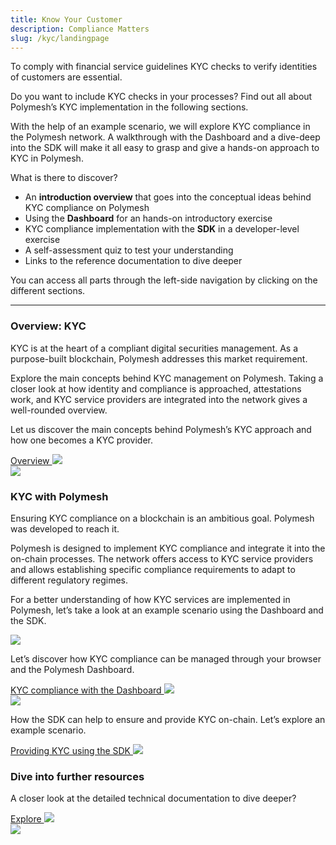 ```yaml
---
title: Know Your Customer
description: Compliance Matters
slug: /kyc/landingpage
---
```



To comply with financial service guidelines KYC checks to verify identities of customers are essential.

Do you want to include KYC checks in your processes? Find out all about Polymesh’s KYC implementation in the following sections.

With the help of an example scenario, we will explore KYC compliance in the Polymesh network. A walkthrough with the Dashboard and a dive-deep into the SDK will make it all easy to grasp and give a hands-on approach to KYC in Polymesh.

What is there to discover?
* An **introduction overview** that goes into the conceptual ideas behind KYC compliance on Polymesh
* Using the **Dashboard** for an hands-on introductory exercise
* KYC compliance implementation with the **SDK** in a developer-level exercise 
* A self-assessment quiz to test your understanding
* Links to the reference documentation to dive deeper

<HighlightBox type="info">
You can access all parts through the left-side navigation by clicking on the different sections.
</HighlightBox>

***

<div class="box-overview-card">
	<div class="content-left">
		<h3>Overview: KYC</h3>
		<p>KYC is at the heart of a compliant digital securities management. As a purpose-built blockchain, Polymesh addresses this market requirement.</p>
		<p>Explore the main concepts behind KYC management on Polymesh. Taking a closer look at how identity and compliance is approached, attestations work, and KYC service providers are integrated into the network gives a well-rounded overview.</p>
		<p>Let us discover the main concepts behind Polymesh’s KYC approach and how one becomes a KYC provider.</p>
		<a class="action-link" href="#">
			Overview
			<img src="/icon-arrow-right.svg"/>
		</a>
	</div>
	<div class="image-right">
		<img src="/illu-p-screen.svg"/>
	</div>
</div>
<h3>KYC with Polymesh</h3>
Ensuring KYC compliance on a blockchain is an ambitious goal. Polymesh was developed to reach it.

Polymesh is designed to implement KYC compliance and integrate it into the on-chain processes. The network offers access to KYC service providers and allows establishing specific compliance requirements to adapt to different regulatory regimes.

For a better understanding of how KYC services are implemented in Polymesh, let’s take a look at an example scenario using the Dashboard and the SDK.

<div class="box-action-cards">
	<div class="content-wrapper">
		<div class="action-card">
			<img class="action-icon" src="/icon-business.svg"/>
			<p>Let’s discover how KYC compliance can be managed through your browser and the Polymesh Dashboard.</p>
			<a class="action-link" href="#">
				KYC compliance with the Dashboard
				<img src="/icon-arrow-right.svg"/>
			</a>
		</div>
		<div class="action-card">
			<img class="action-icon" src="/icon-developer.svg"/>
			<p>How the SDK can help to ensure and provide KYC on-chain. Let’s explore an example scenario.</p>
			<a class="action-link" href="#">
				Providing KYC using the SDK
				<img src="/icon-arrow-right.svg"/>
			</a>
		</div>
	</div>
</div>

<div class="box-overview-card">
	<div class="content-left">
		<h3>Dive into further resources</h3>
		<p>A closer look at the detailed technical documentation to dive deeper?</p>
		<a class="action-link" href="#">
			Explore
			<img src="/icon-arrow-right.svg"/>
		</a>
	</div>
	<div class="image-right">
		<img src="/illu-p-code.svg"/>
	</div>
</div>
